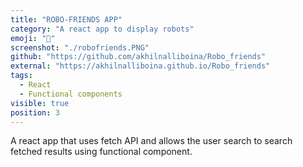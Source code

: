 ```yaml
---
title: "ROBO-FRIENDS APP"
category: "A react app to display robots"
emoji: "🧰"
screenshot: "./robofriends.PNG"
github: "https://github.com/akhilnalliboina/Robo_friends"
external: "https://akhilnalliboina.github.io/Robo_friends"
tags:
  - React
  - Functional components
visible: true
position: 3
---
```


A react app that uses fetch API and allows the user search to search fetched results using functional component.
